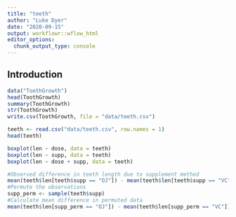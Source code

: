 ```yaml
---
title: "teeth"
author: "Luke Dyer"
date: "2020-09-15"
output: workflowr::wflow_html
editor_options:
  chunk_output_type: console
---
```


## Introduction

```r
data("ToothGrowth")
head(ToothGrowth)
summary(ToothGrowth)
str(ToothGrowth)
write.csv(ToothGrowth, file = "data/teeth.csv")

```
```r

teeth <- read.csv("data/teeth.csv", row.names = 1)
head(teeth)

```
```r

boxplot(len ~ dose, data = teeth)
boxplot(len ~ supp, data = teeth)
boxplot(len ~ dose + supp, data = teeth)

```

```r

#Observed difference in teeth length due to supplement method
mean(teeth$len[teeth$supp == "OJ"]) - mean(teeth$len[teeth$supp == "VC"])
#Permute the observations
supp_perm <- sample(teeth$supp)
#Calculate mean difference in permuted data
mean(teeth$len[supp_perm == "OJ"]) - mean(teeth$len[supp_perm == "VC"])

```

